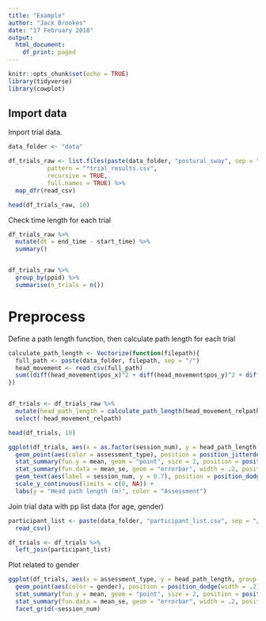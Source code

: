 ```yaml
---
title: "Example"
author: "Jack Brookes"
date: "17 February 2018"
output: 
  html_document:
    df_print: paged
---
```


```r
knitr::opts_chunk$set(echo = TRUE)
library(tidyverse)
library(cowplot)
```


## Import data

Import trial data.
```r

data_folder <- "data"

df_trials_raw <- list.files(paste(data_folder, "postural_sway", sep = "/"),
           pattern = "*trial_results.csv",
           recursive = TRUE,
           full.names = TRUE) %>% 
  map_dfr(read_csv)

head(df_trials_raw, 10)
```

Check time length for each trial

```r
df_trials_raw %>% 
  mutate(dt = end_time - start_time) %>% 
  summary()


df_trials_raw %>% 
  group_by(ppid) %>% 
  summarise(n_trials = n())
```



# Preprocess

Define a path length function, then calculate path length for each trial
```r

calculate_path_length <- Vectorize(function(filepath){
  full_path <- paste(data_folder, filepath, sep = "/")
  head_movement <- read_csv(full_path)
  sum((diff(head_movement$pos_x)^2 + diff(head_movement$pos_y)^2 + diff(head_movement$pos_z)^2)^0.5)
})


df_trials <- df_trials_raw %>% 
  mutate(head_path_length = calculate_path_length(head_movement_relpath)) %>% 
  select(-head_movement_relpath)

head(df_trials, 10)

```

```r
ggplot(df_trials, aes(x = as.factor(session_num), y = head_path_length, group = assessment_type)) + 
  geom_point(aes(color = assessment_type), position = position_jitterdodge(jitter.width = 0.2, dodge.width = 0.35), alpha = .1) + 
  stat_summary(fun.y = mean, geom = "point", size = 2, position = position_dodge(width = 0.35)) + 
  stat_summary(fun.data = mean_se, geom = "errorbar", width = .2, position = position_dodge(width = 0.35)) + 
  geom_text(aes(label = session_num, y = 0.7), position = position_dodge(width = 0.35)) + 
  scale_y_continuous(limits = c(0, NA)) + 
  labs(y = "Head path length (m)", color = "Assessment")
```


Join trial data with pp list data (for age, gender)

```r

participant_list <- paste(data_folder, "participant_list.csv", sep = "/") %>% 
  read_csv()

df_trials <- df_trials %>% 
  left_join(participant_list)
```


Plot related to gender

```r

ggplot(df_trials, aes(x = assessment_type, y = head_path_length, group = gender)) + 
  geom_point(aes(color = gender), position = position_dodge(width = .2), alpha = .5) + 
  stat_summary(fun.y = mean, geom = "point", size = 2, position = position_dodge(width = .2)) +  
  stat_summary(fun.data = mean_se, geom = "errorbar", width = .2, position = position_dodge(width = .2)) +
  facet_grid(~session_num)

```




